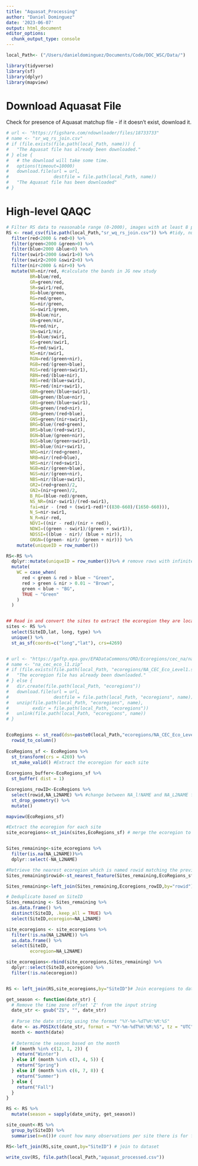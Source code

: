 ```yaml
---
title: "Aquasat_Processing"
author: "Daniel Dominguez"
date: '2023-06-07'
output: html_document
editor_options: 
  chunk_output_type: console
---
```


```r
local_Path<- ("/Users/danieldominguez/Documents/Code/DOC_WSC/Data/") 

```


```r
library(tidyverse)
library(sf)
library(dplyr)
library(mapview)
```


# Download Aquasat File

Check for presence of Aquasat matchup file - if it doesn't exist, download it.

```r

# url <- "https://figshare.com/ndownloader/files/18733733"
# name <- "sr_wq_rs_join.csv"
# if (file.exists(file.path(local_Path, name))) {
#   "The Aquasat file has already been downloaded."
# } else {
#   # the download will take some time.
#   options(timeout=10000)
#   download.file(url = url, 
#                 destfile = file.path(local_Path, name))
#   "The Aquasat file has been downloaded"
# }
```

# High-level QAQC

```r
# Filter RS data to reasonable range (0-2000), images with at least 8 pixels
RS <- read_csv(file.path(local_Path,"sr_wq_rs_join.csv")) %>% #tidy, number of pixels contributing as a cutoff
  filter(red<2000 & red>0) %>% 
  filter(green<2000 &green>0) %>% 
  filter(blue<2000 &blue>0) %>% 
  filter(swir1<2000 &swir1>0) %>% 
  filter(swir2<2000 &swir2>0) %>% 
  filter(nir<2000 & nir>0) %>% 
  mutate(NR=nir/red, #calculate the bands in JG new study
         BR=blue/red,
         GR=green/red,
         SR=swir1/red,
         BG=blue/green,
         RG=red/green,
         NG=nir/green,
         SG=swir1/green,
         BN=blue/nir,
         GN=green/nir,
         RN=red/nir,
         SN=swir1/nir,
         BS=blue/swir1,
         GS=green/swir1,
         RS=red/swir1,
         NS=nir/swir1,
         RGN=red/(green+nir),
         RGB=red/(green+blue),
         RGS=red/(green+swir1),
         RBN=red/(blue+nir),
         RBS=red/(blue+swir1),
         RNS=red/(nir+swir1),
         GBR=green/(blue+swir1),
         GBN=green/(blue+nir),
         GBS=green/(blue+swir1),
         GRN=green/(red+nir),
         GRB=green/(red+blue),
         GNS=green/(nir+swir1),
         BRG=blue/(red+green),
         BRS=blue/(red+swir1),
         BGN=blue/(green+nir),
         BGS=blue/(green+swir1),
         BNS=blue/(nir+swir1),
         NRG=nir/(red+green),
         NRB=nir/(red+blue),
         NRS=nir/(red+swir1),
         NGB=nir/(green+blue),
         NGS=nir/(green+nir),
         NBS=nir/(blue+swir1),
         GR2=(red+green)/2,
         GN2=(nir+green)/2,
         B_RG=(blue-red)/green,
         NS_NR=(nir-swir1)/(red-swir1),
         fai=nir - (red + (swir1-red)*((830-660)/(1650-660))),
         N_S=nir-swir1,
         N_R=nir-red,
         NDVI=((nir - red)/(nir + red)),
         NDWI=((green - swir1)/(green + swir1)),
         NDSSI=((blue - nir)/ (blue + nir)),
         GNGN=((green- nir)/ (green + nir))) %>% 
    mutate(uniqueID = row_number())
```

```r
RS<-RS %>% 
  dplyr::mutate(uniqueID = row_number())%>% # remove rows with infinites that might have resulted from band calculations
  mutate(
    WC = case_when(
      red < green & red > blue ~ "Green",
      red > green & nir > 0.01 ~ "Brown",
      green < blue ~ "BG",
      TRUE ~ "Green"
    )
  )


## Read in and convert the sites to extract the ecoregion they are located in
sites <- RS %>% 
  select(SiteID,lat, long, type) %>%  
  unique() %>% 
  st_as_sf(coords=c("long","lat"), crs=4269) 


# url <- "https://gaftp.epa.gov/EPADataCommons/ORD/Ecoregions/cec_na/na_cec_eco_l1.zip"
# name <- "na_cec_eco_l1.zip"
# if (file.exists(file.path(local_Path, "ecoregions/NA_CEC_Eco_Level1.shp"))) {
#   "The ecoregion file has already been downloaded."
# } else {
#   dir.create(file.path(local_Path, "ecoregions"))
#   download.file(url = url, 
#                 destfile = file.path(local_Path, "ecoregions", name))
#   unzip(file.path(local_Path, "ecoregions", name), 
#         exdir = file.path(local_Path, "ecoregions"))
#   unlink(file.path(local_Path, "ecoregions", name))
# }


EcoRegions <- st_read(dsn=paste0(local_Path,"ecoregions/NA_CEC_Eco_Level2.shp")) %>%  #Load ecoregions
  rowid_to_column()
  
EcoRegions_sf <- EcoRegions %>% 
  st_transform(crs = 4269) %>% 
  st_make_valid() #Extract the ecoregion for each site
  
Ecoregions_buffer<-EcoRegions_sf %>% 
  st_buffer( dist = 1)

Ecoregions_rowID<-EcoRegions %>% 
  select(rowid,NA_L2NAME) %>% #change between NA_l!NAME and NA_L2NAME for level 1 or two
  st_drop_geometry() %>% 
  mutate()

mapview(EcoRegions_sf)
```

```r
#Extract the ecoregion for each site
site_ecoregions<-st_join(sites,EcoRegions_sf) # merge the ecoregion to dataset


Sites_remaining<-site_ecoregions %>% 
  filter(is.na(NA_L2NAME))%>% 
  dplyr::select(-NA_L2NAME)

#Retrieve the nearest ecoregion which is named rowid matching the previous rowid to column
Sites_remaining$rowid<-st_nearest_feature(Sites_remaining,EcoRegions_sf) 

Sites_remaining<-left_join(Sites_remaining,Ecoregions_rowID,by="rowid") 

# Deduplicate based on SiteID
Sites_remaining <- Sites_remaining %>%
  as.data.frame() %>% 
  distinct(SiteID, .keep_all = TRUE) %>%
  select(SiteID,ecoregion=NA_L2NAME)

site_ecoregions <- site_ecoregions %>% 
  filter(!is.na(NA_L2NAME)) %>% 
  as.data.frame() %>% 
  select(SiteID,
         ecoregion=NA_L2NAME)

site_ecoregions<-rbind(site_ecoregions,Sites_remaining) %>%  
  dplyr::select(SiteID,ecoregion) %>% 
  filter(!is.na(ecoregion)) 


RS <- left_join(RS,site_ecoregions,by="SiteID")# Join ecoregions to dataset


```

```r
get_season <- function(date_str) {
  # Remove the time zone offset 'Z' from the input string
  date_str <- gsub("Z$", "", date_str)
  
  # Parse the date string using the format "%Y-%m-%dT%H:%M:%S"
  date <- as.POSIXct(date_str, format = "%Y-%m-%dT%H:%M:%S", tz = "UTC")
  month <- month(date)
  
  # Determine the season based on the month
  if (month %in% c(12, 1, 2)) {
    return("Winter")
  } else if (month %in% c(3, 4, 5)) {
    return("Spring")
  } else if (month %in% c(6, 7, 8)) {
    return("Summer")
  } else {
    return("Fall")
  }
}
```

```r
RS <- RS %>%
  mutate(season = sapply(date_unity, get_season))
```


```r
site_count<-RS %>% 
  group_by(SiteID) %>% 
  summarise(n=n())# count how many observations per site there is for filtering later

RS<-left_join(RS,site_count,by="SiteID") # join to dataset

write_csv(RS, file.path(local_Path,"aquasat_processed.csv"))

```

